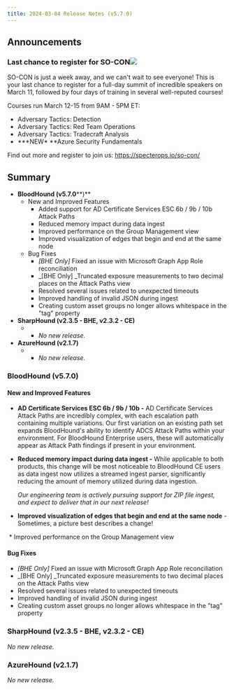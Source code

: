 ```yaml
---
title: 2024-03-04 Release Notes (v5.7.0)
---
```


## Announcements


### Last chance to register for SO-CON![](#01HMSJXKQJNF1QXGXEV9CEGK4W)

SO-CON is just a week away, and we can't wait to see everyone! This is your last chance to register for a full-day summit of incredible speakers on March 11, followed by four days of training in several well-reputed courses!

Courses run March 12-15 from 9AM - 5PM ET:

* Adversary Tactics: Detection
* Adversary Tactics: Red Team Operations
* Adversary Tactics: Tradecraft Analysis
* **\*NEW\* **Azure Security Fundamentals

Find out more and register to join us: https://specterops.io/so-con/

## Summary

* **BloodHound (v5.7.0****)**
    * New and Improved Features
        * Added support for AD Certificate Services ESC 6b / 9b / 10b Attack Paths
        * Reduced memory impact during data ingest
        * Improved performance on the Group Management view
        * Improved visualization of edges that begin and end at the same node
    * Bug Fixes
        * _\[BHE Only\]_ Fixed an issue with Microsoft Graph App Role reconciliation
        * _\[BHE Only\] _Truncated exposure measurements to two decimal places on the Attack Paths view
        * Resolved several issues related to unexpected timeouts
        * Improved handling of invalid JSON during ingest
        * Creating custom asset groups no longer allows whitespace in the "tag" property
* **SharpHound (v2.3.5 - BHE, v2.3.2 - CE)**
    * * _No new release._
* **AzureHound (v2.1.7)**
    * * _No new release._

### BloodHound (v5.7.0)[](#h_01H93N41YNHMSBBACC28P2T428)

#### New and Improved Features

* **AD Certificate Services ESC 6b / 9b / 10b -** AD Certificate Services Attack Paths are incredibly complex, with each escalation path containing multiple variations. Our first variation on an existing path set expands BloodHound's ability to identify ADCS Attack Paths within your environment. For BloodHound Enterprise users, these will automatically appear as Attack Path findings if present in your environment.
* **Reduced memory impact during data ingest -** While applicable to both products, this change will be most noticeable to BloodHound CE users as data ingest now utilizes a streamed ingest parser, significantly reducing the amount of memory utilized during data ingestion.

    _Our engineering team is actively pursuing support for ZIP file ingest, and expect to deliver that in our next release!_
* **Improved visualization of edges that begin and end at the same node** \- Sometimes, a picture best describes a change!
<Frame>
  <img src="/hc/images/image-11.png" alt=""/>
</Frame>
* Improved performance on the Group Management view

#### Bug Fixes

* _\[BHE Only\]_ Fixed an issue with Microsoft Graph App Role reconciliation
* _\[BHE Only\] _Truncated exposure measurements to two decimal places on the Attack Paths view
* Resolved several issues related to unexpected timeouts
* Improved handling of invalid JSON during ingest
* Creating custom asset groups no longer allows whitespace in the "tag" property

### SharpHound (v2.3.5 - BHE, v2.3.2 - CE)[](#h_01H93N41YN3D3XZWS5G9VWYAV9)


_No new release._

### AzureHound (v2.1.7)[](#h_01H93N41YNJ0DZ2735TV8XQKV6)


_No new release._

